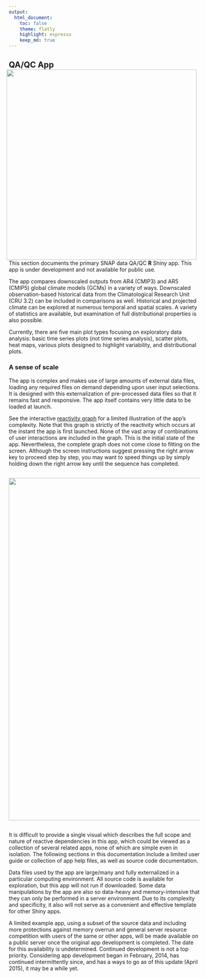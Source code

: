 ```yaml
---
output:
  html_document:
    toc: false
    theme: flatly
    highlight: espresso
    keep_md: true
---
```


##
##
## QA/QC App <img style="float: right; padding-left: 10px; padding-right: 10px" src="img/home_text.png" width="500"/>

This section documents the primary SNAP data QA/QC **R** Shiny app.
This app is under development and not available for public use.

The app compares downscaled outputs from AR4 (CMIP3) and AR5 (CMIP5) global climate models (GCMs) in a variety of ways.
Downscaled observation-based historical data from the Climatological Research Unit (CRU 3.2) can be included in comparisons as well.
Historical and projected climate can be explored at numerous temporal and spatial scales.
A variety of statistics are available, but examination of full distributional properties is also possible.

Currently, there are five main plot types focusing on exploratory data analysis: basic time series plots (not time series analysis), scatter plots, heat maps, various plots designed to highlight variability, and distributional plots.

### A sense of scale

The app is complex and makes use of large amounts of external data files, loading any required files on demand depending upon user input selections.
It is designed with this externalization of pre-processed data files so that it remains fast and responsive.
The app itself contains very little data to be loaded at launch.

See the interactive <a href="reactivity_at_launch.html" target="_blank">reactivity graph</a> for a limited illustration of the app's complexity.
Note that this graph is strictly of the reactivity which occurs at the instant the app is first launched.
None of the vast array of combinations of user interactions are included in the graph.
This is the initial state of the app.
Nevertheless, the complete graph does not come close to fitting on the screen.
Although the screen instructions suggest pressing the right arrow key to proceed step by step,
you may want to speed things up by simply holding down the right arrow key until the sequence has completed.

##
<img class="centered" src="img/reactivity_at_launch.png" width="900">

##

It is difficult to provide a single visual which describes the full scope and nature of reactive dependencies in this app,
which could be viewed as a collection of several related apps, none of which are simple even in isolation.
The following sections in this documentation include a limited user guide or collection of app help files,
as well as source code documentation.

Data files used by the app are large/many and fully externalized in a particular computing environment.
All source code is available for exploration, but this app will not run if downloaded.
Some data manipulations by the app are also so data-heavy and memory-intensive that they can only be performed in a server environment.
Due to its complexity and specificity, it also will not serve as a convenient and effective template for other Shiny apps.

A limited example app, using a subset of the source data and including more protections against memory overrun and general server resource competition with users of the same or other apps,
will be made available on a public server once the original app development is completed.
The date for this availability is undetermined.
Continued development is not a top priority.
Considering app development began in February, 2014, has continued intermittently since, and has a ways to go as of this update (April 2015), it may be a while yet.
